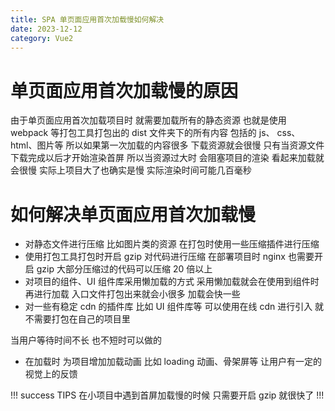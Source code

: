 ```yaml
---
title: SPA 单页面应用首次加载慢如何解决
date: 2023-12-12
category: Vue2
---
```


# 单页面应用首次加载慢的原因

由于单页面应用首次加载项目时 就需要加载所有的静态资源 也就是使用 webpack 等打包工具打包出的 dist 文件夹下的所有内容 包括的 js、 css、 html、图片等 所以如果第一次加载的内容很多 下载资源就会很慢 只有当资源文件下载完成以后才开始渲染首屏 所以当资源过大时 会阻塞项目的渲染 看起来加载就会很慢 实际上项目大了也确实是慢 实际渲染时间可能几百毫秒

# 如何解决单页面应用首次加载慢

-   对静态文件进行压缩 比如图片类的资源 在打包时使用一些压缩插件进行压缩
-   使用打包工具打包时开启 gzip 对代码进行压缩 在部署项目时 nginx 也需要开启 gzip 大部分压缩过的代码可以压缩 20 倍以上
-   对项目的组件、UI 组件库采用懒加载的方式 采用懒加载就会在使用到组件时再进行加载 入口文件打包出来就会小很多 加载会快一些
-   对一些有稳定 cdn 的插件库 比如 UI 组件库等 可以使用在线 cdn 进行引入 就不需要打包在自己的项目里

当用户等待时间不长 也不短时可以做的

-   在加载时 为项目增加加载动画 比如 loading 动画、骨架屏等 让用户有一定的视觉上的反馈

!!! success TIPS
在小项目中遇到首屏加载慢的时候 只需要开启 gzip 就很快了
!!!
